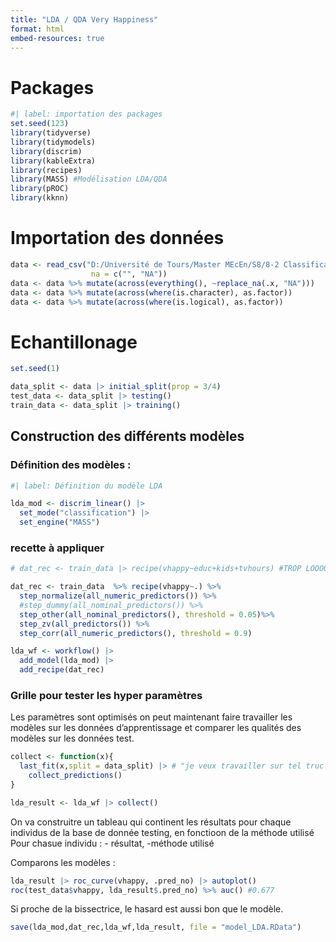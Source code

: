 ```yaml
---
title: "LDA / QDA Very Happiness"
format: html
embed-resources: true
---
```


# Packages

```r
#| label: importation des packages
set.seed(123)
library(tidyverse)
library(tidymodels)
library(discrim)
library(kableExtra)
library(recipes)
library(MASS) #Modélisation LDA/QDA
library(pROC)
library(kknn)
```

# Importation des données

```r
data <- read_csv("D:/Université de Tours/Master MEcEn/S8/8-2 Classification supervisée/Projet HAPPINESS/R_ happiness_files/vhappy/vhappy.csv",
                  na = c("", "NA"))
data <- data %>% mutate(across(everything(), ~replace_na(.x, "NA")))
data <- data %>% mutate(across(where(is.character), as.factor))
data <- data %>% mutate(across(where(is.logical), as.factor))
```


# Echantillonage 

```r
set.seed(1)

data_split <- data |> initial_split(prop = 3/4)
test_data <- data_split |> testing()
train_data <- data_split |> training()
```

## Construction des différents modèles

### Définition des modèles :

```r
#| label: Définition du modèle LDA 

lda_mod <- discrim_linear() |> 
  set_mode("classification") |> 
  set_engine("MASS")
```

### recette à appliquer 

```r
# dat_rec <- train_data |> recipe(vhappy~educ+kids+tvhours) #TROP LOOOOOOOOOOOONG

dat_rec <- train_data  %>% recipe(vhappy~.) %>% 
  step_normalize(all_numeric_predictors()) %>% 
  #step_dummy(all_nominal_predictors()) %>% 
  step_other(all_nominal_predictors(), threshold = 0.05)%>%
  step_zv(all_predictors()) %>% 
  step_corr(all_numeric_predictors(), threshold = 0.9)
```

```r
lda_wf <- workflow() |> 
  add_model(lda_mod) |> 
  add_recipe(dat_rec)
```


### Grille pour tester les hyper paramètres

Les paramètres sont optimisés on peut maintenant faire travailler les modèles sur les données d'apprentissage et comparer les qualités des modèles sur les données test.

```r
collect <- function(x){
  last_fit(x,split = data_split) |> # "je veux travailler sur tel truc en sachant le partage de donnée"
    collect_predictions()
}

lda_result <- lda_wf |> collect()
```

On va construitre un tableau qui continent les résultats pour chaque individus de la base de donnée testing, en fonctioon de la méthode utilisé
Pour chasue individu : - résultat, -méthode utilisé

Comparons les modèles :

```r
lda_result |> roc_curve(vhappy, .pred_no) |> autoplot()
roc(test_data$vhappy, lda_result$.pred_no) %>% auc() #0.677
```
Si proche de la bissectrice, le hasard est aussi bon que le modèle.

```r
save(lda_mod,dat_rec,lda_wf,lda_result, file = "model_LDA.RData")
```

